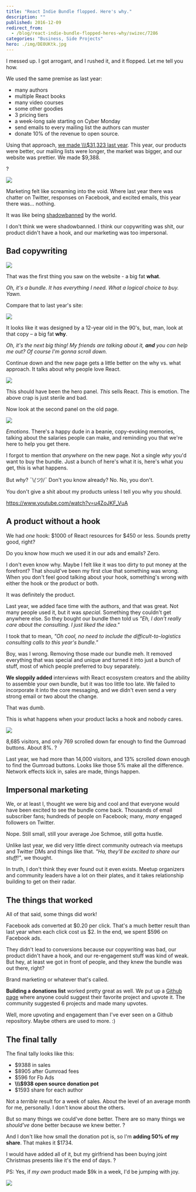 ```yaml
---
title: "React Indie Bundle flopped. Here's why."
description: ""
published: 2016-12-09
redirect_from:
  - /blog/react-indie-bundle-flopped-heres-why/swizec/7286
categories: "Business, Side Projects"
hero: ./img/DE0UKtk.jpg
---
```


I messed up. I got arrogant, and I rushed it, and it flopped. Let me tell you how.

We used the same premise as last year:

- many authors
- multiple React books
- many video courses
- some other goodies
- 3 pricing tiers
- a week-long sale starting on Cyber Monday
- send emails to every mailing list the authors can muster
- donate 10% of the revenue to open source.

Using that approach, [we made \\\\\\$31,323 last year](https://swizec.com/blog/react-indie-bundle-report-or-how-we-made-dollar31k-in-a-week/). This year, our products were better, our mailing lists were longer, the market was bigger, and our website was prettier. We made $9,388.

?

![](https://swizec.com/wp-content/uploads/2016/12/sales-chart.png)

Marketing felt like screaming into the void. Where last year there was chatter on Twitter, responses on Facebook, and excited emails, this year there was… nothing.

It was like being [shadowbanned](https://en.wikipedia.org/wiki/Stealth_banning) by the world.

I don't think we were shadowbanned. I think our copywriting was shit, our product didn't have a hook, and our marketing was too impersonal.

## Bad copywriting

![](https://swizec.com/wp-content/uploads/2016/12/new-page.png)

That was the first thing you saw on the website - a big fat **what**.

_Oh, it's a bundle. It has everything I need. What a logical choice to buy. Yawn._

Compare that to last year's site:

![](https://swizec.com/wp-content/uploads/2016/12/old-page.png)

It looks like it was designed by a 12-year old in the 90's, but, man, look at that copy – a big fat **why**.

_Oh, it's the next big thing! My friends are talking about it, **and** you can help me out? Of course I'm gonna scroll down._

Continue down and the new page gets a little better on the why vs. what approach. It talks about why people love React.

![](https://swizec.com/wp-content/uploads/2016/12/why-love.png)

This should have been the hero panel. _This_ sells React. _This_ is emotion. The above crap is just sterile and bad.

Now look at the second panel on the old page.

![](https://swizec.com/wp-content/uploads/2016/12/for-engineers.png)

_Emotions_. There's a happy dude in a beanie, copy-evoking memories, talking about the salaries people can make, and reminding you that we're here to help you get there.

I forgot to mention that _anywhere_ on the new page. Not a single _why_ you'd want to buy the bundle. Just a bunch of here's what it is, here's what you get, this is what happens.

But _why_? ¯\\_(ツ)_/¯ Don't you know already? No. No, you don't.

You don't give a shit about my products unless I tell you why you should.

https://www.youtube.com/watch?v=u4ZoJKF_VuA

## A product without a hook

We had _one_ hook: $1000 of React resources for $450 or less. Sounds pretty good, right?

Do you know how much we used it in our ads and emails? Zero.

I don't even know why. Maybe I felt like it was too dirty to put money at the forefront? That should've been my first clue that something was wrong. When you don't feel good talking about your hook, something's wrong with either the hook or the product or both.

It was definitely the product.

Last year, we added face time with the authors, and that was great. Not many people used it, but it was _special_. Something they couldn't get anywhere else. So they bought our bundle then told us _"Eh, I don't really care about the consulting. I just liked the idea."_

I took that to mean, _"Oh cool, no need to include the difficult-to-logistics consulting calls to this year's bundle."_

Boy, was I wrong. Removing those made our bundle meh. It removed everything that was special and unique and turned it into just a bunch of stuff, most of which people preferred to buy separately.

**We sloppily added** interviews with React ecosystem creators and the ability to assemble your own bundle, but it was too little too late. We failed to incorporate it into the core messaging, and we didn't even send a very strong email or two about the change.

That was dumb.

This is what happens when your product lacks a hook and nobody cares.

![](https://swizec.com/wp-content/uploads/2016/12/Screen-Shot-2016-12-09-at-09.49.38.png)

8,685 visitors, and only 769 scrolled down far enough to find the Gumroad buttons. About 8%. ?

Last year, we had more than 14,000 visitors, and 13% scrolled down enough to find the Gumroad buttons. Looks like those 5% make all the difference. Network effects kick in, sales are made, things happen.

## Impersonal marketing

We, or at least I, thought we were big and cool and that everyone would have been excited to see the bundle come back. Thousands of email subscriber fans; hundreds of people on Facebook; many, _many_ engaged followers on Twitter.

Nope. Still small, still your average Joe Schmoe, still gotta hustle.

Unlike last year, we did very little direct community outreach via meetups and Twitter DMs and things like that. _"Ha, they'll be excited to share our stuff!"_, we thought.

In truth, I don't think they ever found out it even exists. Meetup organizers and community leaders have a lot on their plates, and it takes relationship building to get on their radar.

## The things that worked

All of that said, some things did work!

Facebook ads converted at $0.20 per click. That's a much better result than last year when each click cost us $2. In the end, we spent $596 on Facebook ads.

They didn't lead to conversions because our copywriting was bad, our product didn't have a hook, and our re-engagement stuff was kind of weak. But hey, at least we got in front of people, and they knew the bundle was out there, right?

Brand marketing or whatever that's called.

**Building a donations list** worked pretty great as well. We put up a [Github page](https://github.com/Swizec/react-indie-bundle-donations) where anyone could suggest their favorite project and upvote it. The community suggested 6 projects and made many upvotes.

Well, more upvoting and engagement than I've ever seen on a Github repository. Maybe others are used to more. :)

## The final tally

The final tally looks like this:

- $9388 in sales
- $8905 after Gumroad fees
- $596 for Fb Ads
- **\\\\\\$938 open source donation pot**
- $1593 share for each author

Not a _terrible_ result for a week of sales. About the level of an average month for me, personally. I don't know about the others.

But so many things we could've done better. There are so many things we _should've_ done better because we knew better. ?

And I don't like how small the donation pot is, so I'm **adding 50% of my share**. That makes it $1734.

I would have added all of it, but my girlfriend has been buying joint Christmas presents like it's the end of days. ?

PS: Yes, if _my own_ product made $9k in a week, I'd be jumping with joy.

![](./img/DE0UKtk.jpg)
